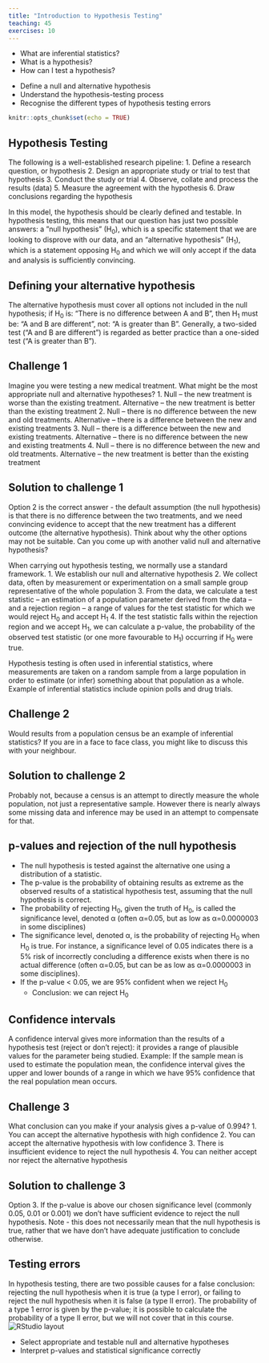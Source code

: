 ```yaml
---
title: "Introduction to Hypothesis Testing"
teaching: 45
exercises: 10
---
```


:::::::::::::::::::::::::::::::::::::: questions

- What are inferential statistics?
- What is a hypothesis?
- How can I test a hypothesis?

::::::::::::::::::::::::::::::::::::::::::::::::
  
::::::::::::::::::::::::::::::::::::: objectives

- Define a null and alternative hypothesis
- Understand the hypothesis-testing process
- Recognise the different types of hypothesis testing errors

::::::::::::::::::::::::::::::::::::::::::::::::


```r
knitr::opts_chunk$set(echo = TRUE)
```

## Hypothesis Testing

The following is a well-established research pipeline: 
1. Define a research question, or hypothesis
2. Design an appropriate study or trial to test that hypothesis
3. Conduct the study or trial
4. Observe, collate and process the results (data)
5. Measure the agreement with the hypothesis
6. Draw conclusions regarding the hypothesis

In this model, the hypothesis should be clearly defined and testable. In
hypothesis testing, this means that our question has just two possible answers:
a ”null hypothesis” (H<sub>0</sub>), which is a specific statement that we are 
looking to disprove with our data, and an “alternative hypothesis” 
(H<sub>1</sub>), which is a statement opposing H<sub>0</sub> and which we will 
only accept if the data and analysis is sufficiently convincing.

::::::::::::::::::::::::::::::::::::: callout

## Defining your alternative hypothesis
The alternative hypothesis must cover all options not included in the null
hypothesis; if H<sub>0</sub> is: “There is no difference between A and B”, 
then H<sub>1</sub> must be: “A and B are different”, not: “A is greater than
B”. Generally, a two-sided test (“A and B are different”) is regarded as
better practice than a one-sided test (“A is greater than B”).

::::::::::::::::::::::::::::::::::::: 

::::::::::::::::::::::::::::::::::::: challenge

## Challenge 1

Imagine you were testing a new medical treatment. What might be the most
appropriate null and alternative hypotheses?
1. Null – the new treatment is worse than the existing treatment. Alternative
– the new treatment is better than the existing treatment
2. Null – there is no difference between the new and old treatments.
Alternative – there is a difference between the new and existing treatments
3. Null – there is a difference between the new and existing treatments.
Alternative – there is no difference between the new and existing treatments
4. Null – there is no difference between the new and old treatments.
Alternative – the new treatment is better than the existing treatment

::::::::::::::::::::::::::::::::::::: solution

## Solution to challenge 1

Option 2 is the correct answer - the default assumption (the null
hypothesis) is that there is no difference between the two treatments, and
we need convincing evidence to accept that the new treatment has a different
outcome (the alternative hypothesis). Think about why the other options may
not be suitable. Can you come up with another valid null and alternative
hypothesis?

:::::::::::::::::::::::::::::::::::::
:::::::::::::::::::::::::::::::::::::

When carrying out hypothesis testing, we normally use a standard framework.
1. We establish our null and alternative hypothesis
2. We collect data, often by measurement or experimentation on a small sample 
group representative of the whole population
3. From the data, we calculate a test statistic – an estimation of a population
parameter derived from the data – and a rejection region – a range of values for
the test statistic for which we would reject H<sub>0</sub> and accept 
H<sub>1</sub>
4. If the test statistic falls within the rejection region and we accept 
H<sub>1</sub>, we can calculate a p-value, the probability of the observed test 
statistic (or one more favourable to H<sub>1</sub>) occurring if H<sub>0</sub>
were true.

Hypothesis testing is often used in inferential statistics, where measurements 
are taken on a random sample from a large population in order to estimate (or 
infer) something about that population as a whole. Example of inferential 
statistics include opinion polls and drug trials.

::::::::::::::::::::::::::::::::::::: challenge

## Challenge 2

Would results from a population census be an example of inferential statistics?
If you are in a face to face class, you might like to discuss this with your
neighbour.

::::::::::::::::::::::::::::::::::::: solution

## Solution to challenge 2

Probably not, because a census is an attempt to directly 
measure the whole population, not just a representative sample. However
there is nearly always some missing data and inference may be used in an
attempt to compensate for that.

:::::::::::::::::::::::::::::::::::::
:::::::::::::::::::::::::::::::::::::

## p-values and rejection of the null hypothesis
* The null hypothesis is tested against the alternative one using a distribution
of a statistic.
* The p-value is the probability of obtaining results as extreme as the observed
results of a statistical hypothesis test, assuming that the null hypothesis is 
correct.
* The probability of rejecting H<sub>0</sub>, given the truth of H<sub>0</sub>,
is called the significance level, denoted α (often α=0.05, but as low as 
α=0.0000003 in some disciplines)
* The significance level, denoted α, is the probability of rejecting 
H<sub>0</sub> when H<sub>0</sub> is true. For instance, a significance level of
0.05 indicates there is a 5% risk of incorrectly concluding a difference exists
when there is no actual difference (often α=0.05, but can be as low as
α=0.0000003 in some disciplines).
* If the p-value < 0.05, we are 95% confident when we reject H<sub>0</sub>
  + Conclusion: we can reject H<sub>0</sub>

## Confidence intervals
A confidence interval gives more information than the results of a
hypothesis test (reject or don’t reject): it provides a range of
plausible values for the parameter being studied.
Example: If the sample mean is used to estimate the population mean, the
confidence interval gives the upper and lower bounds of a range in which
we have 95% confidence that the real population mean occurs.

::::::::::::::::::::::::::::::::::::: challenge

## Challenge 3
What conclusion can you make if your analysis gives a p-value of 0.994?
1. You can accept the alternative hypothesis with high confidence
2. You can accept the alternative hypothesis with low confidence
3. There is insufficient evidence to reject the null hypothesis
4. You can neither accept nor reject the alternative hypothesis

::::::::::::::::::::::::::::::::::::: solution

## Solution to challenge 3

Option 3. If the p-value is above our chosen significance level (commonly 
0.05, 0.01 or 0.001) we don't have sufficient evidence to reject the null
hypothesis. Note - this does not necessarily mean that the null hypothesis
is true, rather that we have don't have adequate justification to conclude 
otherwise.

:::::::::::::::::::::::::::::::::::::
:::::::::::::::::::::::::::::::::::::

## Testing errors
In hypothesis testing, there are two possible causes for a false 
conclusion: rejecting the null hypothesis when it is true (a type I 
error), or failing to reject the null hypothesis when it is false (a type
II error). The probability of a type 1 error is given by the p-value; it
is possible to calculate the probability of a type II error, but we will 
not cover that in this course.
![RStudio layout](fig/01-fig1.png)

:::::::::::::::::::::::::::::::::::: keypoints

- Select appropriate and testable null and alternative hypotheses
- Interpret p-values and statistical significance correctly

:::::::::::::::::::::::::::::::::::: 

[r-markdown]: https://rmarkdown.rstudio.com/
